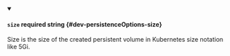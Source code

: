 
<details className="config-field" data-expandable="false" open>
<summary>

#### `size` <span className="config-field-required" data-required="false">required</span> <span className="config-field-type">string</span> <span className="config-field-default"></span> <span className="config-field-enum"></span> {#dev-persistenceOptions-size}

Size is the size of the created persistent volume in Kubernetes size notation like 5Gi.

</summary>



</details>
